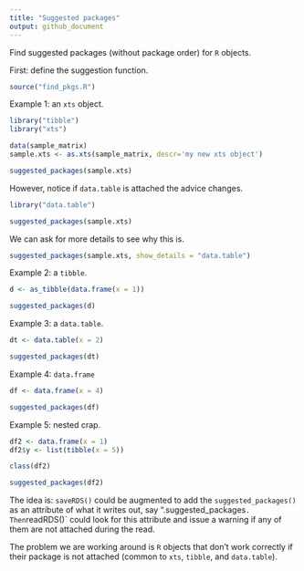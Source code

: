 ```yaml
---
title: "Suggested packages"
output: github_document
---
```


Find suggested packages (without package order) for `R` objects.

First: define the suggestion function.

```r
source("find_pkgs.R")
```

Example 1: an `xts` object.

```r
library("tibble")
library("xts")

data(sample_matrix)
sample.xts <- as.xts(sample_matrix, descr='my new xts object')

suggested_packages(sample.xts)
```

However, notice if `data.table` is attached the advice changes.

```r
library("data.table")

suggested_packages(sample.xts)
```

We can ask for more details to see why this is.

```r

suggested_packages(sample.xts, show_details = "data.table")
```


Example 2: a `tibble`.

```r
d <- as_tibble(data.frame(x = 1))

suggested_packages(d)

```

Example 3: a `data.table`.

```r
dt <- data.table(x = 2)

suggested_packages(dt)
```

Example 4: `data.frame`

```r
df <- data.frame(x = 4)

suggested_packages(df)
```

Example 5: nested crap.

```r
df2 <- data.frame(x = 1)
df2$y <- list(tibble(x = 5))

class(df2)

suggested_packages(df2)
```

The idea is: `saveRDS()` could be augmented to add the `suggested_packages()` as an attribute of what it writes out, say ".suggested_packages`. Then `readRDS()` could look for this attribute and issue a warning if any of them are not attached during the read.

The problem we are working around is `R` objects that don't work correctly if their package is not attached (common to `xts`, `tibble`, and `data.table`).



